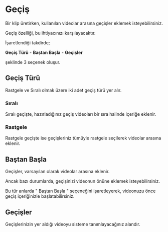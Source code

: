 # Geçiş

Bir klip üretirken, kullanılan videolar arasına geçişler eklemek isteyebilirsiniz.

Geçiş  özelliği, bu ihtiyacınızı karşılayacaktır.

İşaretlendiği takdirde;

**Geçiş Türü** - **Baştan Başla** - **Geçişler**

şeklinde 3 seçenek oluşur.


## Geçiş Türü

Rastgele ve Sıralı  olmak üzere iki adet geçiş türü yer alır.

### Sıralı

Sıralı geçişte, hazırladığınız geçiş videoları bir sıra halinde içeriğe eklenir.



### Rastgele

Rastgele geçişte ise geçişleriniz tümüyle rastgele seçilerek videolar arasına eklenir.


## Baştan Başla

Geçişler, varsayılan olarak videolar arasına eklenir.

Ancak bazı durumlarda, geçişinizi videonun önüne eklemek isteyebilirsiniz.

Bu tür anlarda " Baştan Başla " seçeneğini işaretleyerek, videonuzu önce geçiş içeriğinizle başlatabilirsiniz.


## Geçişler

Geçişlerinizin yer aldığı videoyu sisteme tanımlayacağınız alandır.